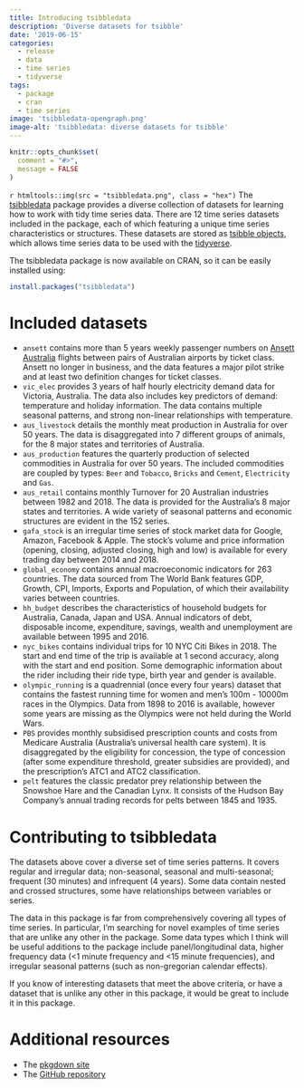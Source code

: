 ```yaml
---
title: Introducing tsibbledata
description: 'Diverse datasets for tsibble'
date: '2019-06-15'
categories:
  - release
  - data
  - time series
  - tidyverse
tags:
  - package
  - cran
  - time series
image: 'tsibbledata-opengraph.png'
image-alt: 'tsibbledata: diverse datasets for tsibble'
---
```


```r
knitr::opts_chunk$set(
  comment = "#>",
  message = FALSE
)
```

`r htmltools::img(src = "tsibbledata.png", class = "hex")` The [tsibbledata](https://cran.r-project.org/package=tsibbledata) package provides a diverse collection of datasets for learning how to work with tidy time series data. There are 12 time series datasets included in the package, each of which featuring a unique time series characteristics or structures. These datasets are stored as [tsibble objects](http://tsibble.tidyverts.org/), which allows time series data to be used with the [tidyverse](https://www.tidyverse.org/).

The tsibbledata package is now available on CRAN, so it can be easily installed using:

```r
install.packages("tsibbledata")
```

# Included datasets

* `ansett` contains more than 5 years weekly passenger numbers on [Ansett Australia](https://en.wikipedia.org/wiki/Ansett_Australia) flights between pairs of Australian airports by ticket class. Ansett no longer in business, and the data features a major pilot strike and at least two definition changes for ticket classes.
* `vic_elec` provides 3 years of half hourly electricity demand data for Victoria, Australia. The data also includes key predictors of demand: temperature and holiday information. The data contains multiple seasonal patterns, and strong non-linear relationships with temperature.
* `aus_livestock` details the monthly meat production in Australia for over 50 years. The data is disaggregated into 7 different groups of animals, for the 8 major states and territories of Australia.
* `aus_production` features the quarterly production of selected commodities in Australia for over 50 years. The included commodities are coupled by types: `Beer` and `Tobacco`, `Bricks` and `Cement`, `Electricity` and `Gas`.
* `aus_retail` contains monthly Turnover for 20 Australian industries between 1982 and 2018. The data is provided for the Australia's 8 major states and territories. A wide variety of seasonal patterns and economic structures are evident in the 152 series.
* `gafa_stock` is an irregular time series of stock market data for Google, Amazon, Facebook & Apple. The stock's volume and price information (opening, closing, adjusted closing, high and low) is available for every trading day between 2014 and 2018.
* `global_economy` contains annual macroeconomic indicators for 263 countries. The data sourced from The World Bank features GDP, Growth, CPI, Imports, Exports and Population, of which their availability varies between countries.
* `hh_budget` describes the characteristics of household budgets for Australia, Canada, Japan and USA. Annual indicators of debt, disposable income, expenditure, savings, wealth and unemployment are available between 1995 and 2016.
* `nyc_bikes` contains individual trips for 10 NYC Citi Bikes in 2018. The start and end time of the trip is available at 1 second accuracy, along with the start and end position. Some demographic information about the rider including their ride type, birth year and gender is available.
* `olympic_running` is a quadrennial (once every four years) dataset that contains the fastest running time for women and men's 100m - 10000m races in the Olympics. Data from 1898 to 2016 is available, however some years are missing as the Olympics were not held during the World Wars.
* `PBS` provides monthly subsidised prescription counts and costs from Medicare Australia (Australia's universal health care system). It is disaggregated by the eligibility for concession, the type of concession (after some expenditure threshold, greater subsidies are provided), and the prescription's ATC1 and ATC2 classification.
* `pelt` features the classic predator prey relationship between the Snowshoe Hare and the Canadian Lynx. It consists of the Hudson Bay Company's annual trading records for pelts between 1845 and 1935.

# Contributing to tsibbledata

The datasets above cover a diverse set of time series patterns. It covers regular and irregular data; non-seasonal, seasonal and multi-seasonal; frequent (30 minutes) and infrequent (4 years). Some data contain nested and crossed structures, some have relationships between variables or series. 

The data in this package is far from comprehensively covering all types of time series. In particular, I'm searching for novel examples of time series that are unlike any other in the package. Some data types which I think will be useful additions to the package include panel/longitudinal data, higher frequency data (<1 minute frequency and <15 minute frequencies), and irregular seasonal patterns (such as non-gregorian calendar effects).

If you know of interesting datasets that meet the above criteria, or have a dataset that is unlike any other in this package, it would be great to include it in this package.

# Additional resources

* The [pkgdown site](http://tsibbledata.tidyverts.org/)
* The [GitHub repository](https://github.com/tidyverts/tsibbledata/)

